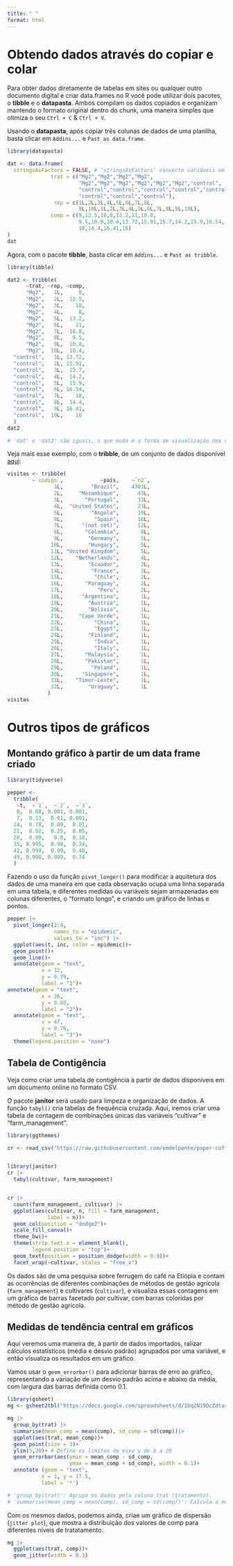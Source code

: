 ```yaml
---
title: " "
format: html
---
```


# Obtendo dados através do copiar e colar

Para obter dados diretamente de tabelas em sites ou qualquer outro documento digital e criar data.frames no R você pode utilizar dois pacotes, o **tibble** e o **datapasta**. Ambos compilam os dados copiados e organizam mantendo o formato original dentro do chunk, uma maneira simples que otimiza o seu `Ctrl + C` & `Ctrl + V`.

Usando o **datapasta**, após copiar três colunas de dados de uma planilha, basta clicar em `Addins...` e `Past as data.frame`.
```r
library(datapasta)

dat <- data.frame(
  stringsAsFactors = FALSE, # 'stringsAsFactors' converte variáveis em um data frame para fatores
              trat = c("Mg2","Mg2","Mg2","Mg2",
                       "Mg2","Mg2","Mg2","Mg2","Mg2","Mg2","control",
                       "control","control","control","control","control","control",
                       "control","control","control"),
               rep = c(1L,2L,3L,4L,5L,6L,7L,8L,
                       9L,10L,1L,2L,3L,4L,5L,6L,7L,8L,9L,10L),
              comp = c(9,12.5,10,8,13.2,11,10.8,
                       9.5,10.8,10.4,13.72,15.91,15.7,14.2,15.9,16.54,
                       18,14.4,16.41,16)
)
dat

```

Agora, com o pacote **tibble**, basta clicar em `Addins...` e `Past as tribble`. 
```r
library(tibble)

dat2 <- tribble(
      ~trat, ~rep, ~comp,
      "Mg2",   1L,     9,
      "Mg2",   2L,  12.5,
      "Mg2",   3L,    10,
      "Mg2",   4L,     8,
      "Mg2",   5L,  13.2,
      "Mg2",   6L,    11,
      "Mg2",   7L,  10.8,
      "Mg2",   8L,   9.5,
      "Mg2",   9L,  10.8,
      "Mg2",  10L,  10.4,
  "control",   1L, 13.72,
  "control",   2L, 15.91,
  "control",   3L,  15.7,
  "control",   4L,  14.2,
  "control",   5L,  15.9,
  "control",   6L, 16.54,
  "control",   7L,    18,
  "control",   8L,  14.4,
  "control",   9L, 16.41,
  "control",  10L,    16
  )
dat2

# 'dat' e 'dat2' são iguais, o que muda é a forma de vizualização dos dados no chunk.

```

Veja mais esse exemplo, com o **tribble**, de um conjunto de dados disponível [aqui](https://escritacientifica.sc.usp.br/estatisticas/estatisticas-por-paises/):
```r
visitas <- tribble(
        ~`codigo`,            ~país,    ~`n2`,
               1L,         "Brazil",    4303L,
               2L,     "Mozambique",      43L,
               3L,       "Portugal",      33L,
               4L,  "United States",      23L,
               5L,         "Angola",      19L,
               6L,          "Spain",      16L,
               7L,      "(not set)",      12L,
               8L,       "Colombia",       8L,
               9L,        "Germany",       5L,
              10L,        "Hungary",       5L,
              11L, "United Kingdom",       5L,
              12L,    "Netherlands",       4L,
              13L,        "Ecuador",       3L,
              14L,         "France",       3L,
              15L,          "Chile",       2L,
              16L,       "Paraguay",       2L,
              17L,           "Peru",       2L,
              18L,      "Argentina",       1L,
              19L,        "Austria",       1L,
              20L,        "Bolivia",       1L,
              21L,     "Cape Verde",       1L,
              22L,          "China",       1L,
              23L,          "Egypt",       1L,
              24L,        "Finland",       1L,
              25L,          "India",       1L,
              26L,          "Italy",       1L,
              27L,       "Malaysia",       1L,
              28L,       "Pakistan",       1L,
              29L,         "Poland",       1L,
              30L,      "Singapore",       1L,
              31L,    "Timor-Leste",       1L,
              32L,        "Uruguay",       1L
             )
visitas

```

# Outros tipos de gráficos 

## Montando gráfico à partir de um data frame criado

```r
library(tidyverse)

pepper <- 
  tribble(
   ~t,  ~`1`,  ~`2`,  ~`3`,
   0,  0.08, 0.001, 0.001,
   7,  0.13,  0.01, 0.001,
  14,  0.78,  0.09,  0.01,
  21,  0.92,  0.25,  0.05,
  28,  0.99,   0.8,  0.18,
  35, 0.995,  0.98,  0.34,
  42, 0.999,  0.99,  0.48,
  49, 0.999, 0.999,  0.74
  ) 

```

Fazendo o uso da função `pivot_longer()` para modificar a aquitetura dos dados de uma maneira em  que cada observação ocupa uma linha separada em uma tabela, e diferentes medidas ou variáveis sejam armazenadas em colunas diferentes, o "formato longo", e criando um gráfico de linhas e pontos. 
```r
pepper |>
  pivot_longer(2:4,
               names_to = "epidemic",
               values_to = "inc") |> 
  ggplot(aes(t, inc, color = epidemic))+
  geom_point()+
  geom_line()+
  annotate(geom = "text",
           x = 12,
           y = 0.79,
           label = "1")+
annotate(geom = "text",
           x = 26,
           y = 0.80,
           label = "2")+
  annotate(geom = "text",
           x = 47,
           y = 0.76,
           label = "3")+
  theme(legend.position = "none")

```

## Tabela de Contigência

Veja como criar uma tabela de contigência à partir de dados disponíveis em um documento online no formato CSV.

O pacote **janitor** será usado para limpeza e organização de dados. A função `tabyl()` cria tabelas de frequência cruzada. Aqui, iremos criar uma tabela de contagem de combinações únicas das variáveis "cultivar" e "farm_management".

```r
library(ggthemes)

cr <- read_csv("https://raw.githubusercontent.com/emdelponte/paper-coffee-rust-Ethiopia/master/data/survey_clean.csv")


library(janitor)
cr |> 
  tabyl(cultivar, farm_management)


cr |> 
  count(farm_management, cultivar) |> 
  ggplot(aes(cultivar, n, fill = farm_management,
             label = n))+
  geom_col(position = "dodge2")+
  scale_fill_canva()+
  theme_bw()+
  theme(strip.text.x = element_blank(),
        legend.position = "top")+
  geom_text(position = position_dodge(width = 0.9))+
  facet_wrap(~cultivar, scales = "free_x")

```

Os dados são de uma pesquisa sobre ferrugem do café na Etiópia e contam as ocorrências de diferentes combinações de métodos de gestão agrícola (`farm_management`) e cultivares (`cultivar`), e visualiza essas contagens em um gráfico de barras facetado por cultivar, com barras coloridas por método de gestão agrícola.

## Medidas de tendência central em gráficos

Aqui veremos uma maneira de, à partir de dados importados, ralizar cálculos estatísticos (média e desvio padrão) agrupados por uma variável, e então visualiza os resultados em um gráfico.

Vamos usar o `geom_errorbar()` para adicionar barras de erro ao gráfico, representando a variação de um desvio padrão acima e abaixo da média, com largura das barras definida como 0.1.

```r
library(gsheet)
mg <- gsheet2tbl("https://docs.google.com/spreadsheets/d/1bq2N19DcZdtax2fQW9OHSGMR0X2__Z9T/edit#gid=983033137")

mg |> 
  group_by(trat) |> 
  summarise(mean_comp = mean(comp), sd_comp = sd(comp))|> 
  ggplot(aes(trat, mean_comp))+
  geom_point(size = 3)+
  ylim(5,20)+ # Define os limites do eixo y de 5 a 20
  geom_errorbar(aes(ymin = mean_comp - sd_comp,
                    ymax = mean_comp + sd_comp), width = 0.1)+
  annotate (geom = "text",
           x = 1, y = 17.5,
           label = '*')

# 'group_by(trat)': Agrupa os dados pela coluna trat (tratamento).
# 'summarise(mean_comp = mean(comp), sd_comp = sd(comp))': Calcula a média (mean()) e o desvio padrão (sd()) da coluna comp para cada grupo de trat.

```
 
 Com os mesmos dados, podemos ainda, criae um gráfico de dispersão (`jitter plot`), que mostra a distribuição dos valores de comp para diferentes níveis de tratatamento.
```r
mg |> 
  ggplot(aes(trat, comp))+
  geom_jitter(width = 0.1)

```
 
